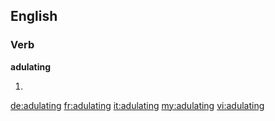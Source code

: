 ==English==
===Verb===
'''adulating'''
#{{present participle of|adulate}}

[[de:adulating]]
[[fr:adulating]]
[[it:adulating]]
[[my:adulating]]
[[vi:adulating]]